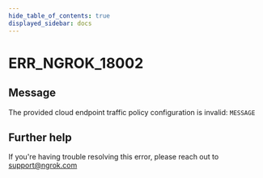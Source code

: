 ```yaml
---
hide_table_of_contents: true
displayed_sidebar: docs
---
```



# ERR_NGROK_18002

## Message

The provided cloud endpoint traffic policy configuration is invalid: `MESSAGE`

<ErrorDetails error="err_ngrok_18002" />

## Further help

If you're having trouble resolving this error, please reach out to [support@ngrok.com](mailto:support@ngrok.com?subject=Help%20with%20ERR_NGROK_18002)
